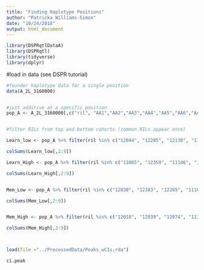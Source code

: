 ```yaml
---
title: "Finding Haplotype Positions"
author: "Patricka Williams-Simon"
date: "10/24/2018"
output: html_document
---
```


```r
library(DSPRqtlDataA)
library(DSPRqtl)
library(tidyverse)
library(dplyr)
```

#load in data (see DSPR tutorial) 

```r
#founder haplotype data for a single position 
data(A_2L_3160000)


#just additive at a specific position 
pop_A <- A_2L_3160000[,c("ril", "AA1","AA2","AA3","AA4","AA5","AA6","AA7","AA8")]


#filter RILs from top and bottom cohorts (common RILs appear once)

Learn_low <- pop_A %>% filter(ril %in% c("12044", "12285", "12138", "11189", "12022", "12084", "12324"))

colSums(Learn_low[,2:9])

Learn_High <- pop_A %>% filter(ril %in% c("11065", "12359", "11146", "11144", "11006", "11122", "11023"))

colSums(Learn_High[,2:9])


Mem_Low <- pop_A %>% filter(ril %in% c("12030", "12383", "12285", "11189", "11038", "11133", "11186"))

colSums(Mem_Low[,2:9])


Mem_High <- pop_A %>% filter(ril %in% c("12018", "12039", "12074", "11184", "11122", "12071", "11023"))

colSums(Mem_High[,2:9])



load(file ="../ProcessedData/Peaks_wCIs.rda")

ci.peak


```


